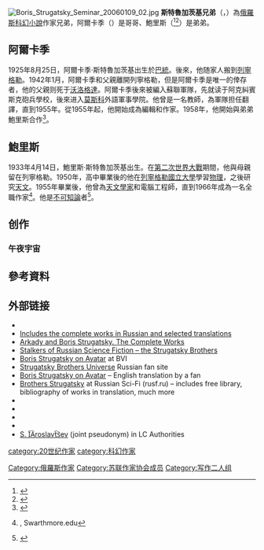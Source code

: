 [[File:Boris_Strugatsky_Seminar_20060109_02.jpg|thumb]]
'''斯特魯加茨基兄弟'''（{{lang-ru|'''Братья Стругацкие'''}}，{{lang-en|'''Arkady and Boris Strugatsky'''}}）為[[俄羅斯|俄羅斯]][[科幻小說|科幻小說]]作家兄弟，阿爾卡季（{{bd|1925年|8月28日|1991年|10月12日}}）是哥哥、鮑里斯（{{bd|1933年|4月14日|2012年|11月19日}}<ref>{{cite news |url=http://lenta.ru/news/2012/11/19/boris/ |title=Умер Борис Стругацкий |website=Lenta.ru |language=ru |date=2012年11月19日 |access-date= |archive-date=2014年3月30日 |archive-url=https://web.archive.org/web/20140330215543/http://lenta.ru/news/2012/11/19/boris/ |dead-url=no }}</ref><ref>{{cite news |url=http://www.locusmag.com/News/2012/11/boris-strugatsky-1933-2012/ |title=Boris Strugatsky (1933–2012) |website=Locus Online |language= |date=2012年11月 |access-date= |archive-date=2014-07-08 |archive-url=https://web.archive.org/web/20140708211257/http://www.locusmag.com/News/2012/11/boris-strugatsky-1933-2012/ |dead-url=no }}</ref>）是弟弟。

==阿爾卡季==
1925年8月25日，阿爾卡季·斯特魯加茨基出生於[[巴統|巴統]]。後來，他随家人搬到[[列寧格勒|列寧格勒]]。1942年1月，阿爾卡季和父親離開列寧格勒，但是阿爾卡季是唯一的倖存者，他的父親则死于[[沃洛格達|沃洛格達]]。阿爾卡季後來被編入蘇聯軍隊，先就读于阿克糾賓斯克砲兵學校，後來进入[[莫斯科|莫斯科]]外語軍事學院。他曾是一名教師，為軍隊担任翻譯，直到1955年。從1955年起，他開始成為編輯和作家。1958年，他開始與弟弟鮑里斯合作<ref>{{cite web |url=http://www.rusf.ru/abs/english/ |title=Strugatsky Brothers bio |author=Alexandr Usov |website=rusf.ru |language=en |date= |accessdate=2014-04-11 |archive-date=2014-04-21 |archive-url=https://web.archive.org/web/20140421213728/http://rusf.ru/abs/english/ |dead-url=yes }}</ref>。

==鮑里斯==
1933年4月14日，鮑里斯·斯特魯加茨基出生。在[[第二次世界大戰|第二次世界大戰]]期間，他與母親留在列寧格勒。1950年，高中畢業後的他在[[列寧格勒國立大學|列寧格勒國立大學]]學習[[物理|物理]]，之後研究[[天文|天文]]。1955年畢業後，他曾為[[天文學家|天文學家]]和電腦工程師，直到1966年成為一名全職作家<ref>{{cite web |url= http://www.swarthmore.edu/Humanities/sforres1/syllabi/R+EE_SF/StrugatskysQ.html |title=Arkadii and Boris Strugatsky, Escape Attempt |website= |language= |date= |access-date= |archive-url=https://web.archive.org/web/20090409020515/http://www.swarthmore.edu/Humanities/sforres1/syllabi/R%2BEE_SF/StrugatskysQ.html  |archive-date=2009年4月9日}}, Swarthmore.edu</ref>。他是[[不可知論|不可知論]]者<ref>{{cite web|url=http://www.sovsekretno.ru/magazines/article/3215|title=Boris Strugatsky: "The seeds of culture do not die even in the soil, which seems to be frozen to the bottom,"|author=Boris Strugatsky|publisher=Cobepwehho Cekpetho|language=en|date=|access-date=2012年12月14日|quote="I was an atheist, or as it is now for some reason, say, an agnostic. I (unfortunately or fortunately) I can not bring myself to believe in the existence of a conscious self Omnipotence that controls my life and the life of humanity."|archive-url=https://web.archive.org/web/20130511104655/http://www.sovsekretno.ru/magazines/article/3215|archive-date=2013年5月11日|dead-url=yes}}</ref>。

==创作==
===午夜宇宙===
{{expand section|time=2019-2-9}}

== 參考資料 ==
<references />

== 外部链接 ==
{{Commons category|Strugatsky brothers}}
* {{Internet Archive author |sname=Arkady and Boris Strugatsky}}
* [http://lib.ru/STRUGACKIE/ Includes the complete works in Russian and selected translations] {{Wayback|url=http://lib.ru/STRUGACKIE/ |date=20150516151237 }}
*[https://web.archive.org/web/20170408020707/http://www.rusf.ru/abs/books.htm Arkady and Boris Strugatsky. The Complete Works]
*  [http://www.russia-ic.com/culture_art/literature/230/ Stalkers of Russian Science Fiction – the Strugatsky Brothers] {{Wayback|url=http://www.russia-ic.com/culture_art/literature/230/ |date=20201030185323 }}
* [http://www.rusf.ru/abs/int0136.htm/ Boris Strugatsky on Avatar] {{Wayback|url=http://www.rusf.ru/abs/int0136.htm/ |date=20210224145350 }} at BVI
*  [https://strugatskie.com Strugatsky Brothers Universe] Russian fan site
* [https://web.archive.org/web/20100325222259/http://valio98.blog.bg/izkustvo/2010/02/15/english-translation-of-the-full-statement-of-boris-strugatsk.493901 Boris Strugatsky on Avatar] – English translation by a fan
* [http://www.rusf.ru/abs/english/index.htm Brothers Strugatsky] {{Wayback|url=http://www.rusf.ru/abs/english/index.htm |date=20131022105326 }} at Russian Sci-Fi (rusf.ru) – includes free library, bibliography of works in translation, much more 
* {{isfdb name|id=Arkady_Strugatsky|name=Arkady Strugatsky}}
* {{isfdb name|id=Boris_Strugatsky|name=Boris Strugatsky}}
* {{LCAuth|n50082620|Arkadiĭ Strugat︠s︡kiĭ|75|ue}}
* {{LCAuth|n79105865|Boris Strugat︠s︡kiĭ|67|ue}}
* [http://lccn.loc.gov/n94078910 S. I︠A︡roslavt︠s︡ev] {{Wayback|url=http://lccn.loc.gov/n94078910 |date=20210306115259 }} (joint pseudonym) in LC Authorities

{{Authority control}}

{{DEFAULTSORT:Arkady and Boris Strugatsky}}
[[category:20世纪作家|category:20世纪作家]]
[[category:科幻作家|category:科幻作家]]
[[Category:俄羅斯作家|Category:俄羅斯作家]]
[[Category:苏联作家协会成员|Category:苏联作家协会成员]]
[[Category:写作二人组|Category:写作二人组]]